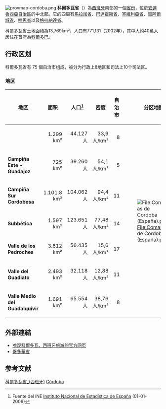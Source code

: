 {{Infobox Province Spain
| name                    = 科尔多瓦省
| native_name             = Provincia de Córdoba 
| type                    = 省
| image_skyline           = 
| image_alt               = 
| image_caption           = 
| image_flag              = Provincia de Córdoba - Bandera.svg
| image_shield            = Provincia de Córdoba - Escudo.svg
| motto                   = 
| anthem                  = 
| image_map               = Cordoba in Spain.svg
| coordinates = {{coord|38|00|N|4|50|W|region:ES_type:adm2nd_source:GNS-enwiki|display=inline,title}}
| autonomous_community    = [[安达卢西亚|安达卢西亚]]
| capital                 = [[科尔多瓦_(西班牙)|科尔多瓦]]
| government_type         = Diputación de Córdoba
| president               = Francisco Pulido Muñoz
| president_party         = 
| area_total_km2          = 13769
| area_rank               = 13
| area_percent            = 2.73
| elevation_m             = 
| language                = [[西班牙语|西班牙语]]
| population_total        = 803038
| population_as_of        = 2009
| population_rank         = 18
| population_demonym      = {{lang-en|Cordovan}}<br />{{lang-es|Cordobés}}
| population_percent      = 1.78
| website                 = [http://www.dipucordoba.es/ dipucordoba.es]
}}
{{TA
| G1 = 地名
}}[[File:provmap-cordoba.png|thumb]]
'''科爾多瓦省'''（{{lang-es|Provincia de Córdoba}}）為[[西班牙|西班牙]]南部的一個[[西班牙行政區劃|省份]]，位於[[安達魯西亞|安達魯西亞自治區]]的中北部。它的四周有[[馬拉加省|馬拉加省]]、[[巴達霍斯省|巴達霍斯省]]、[[塞維利亞省|塞維利亞省]]、[[雷阿爾城省|雷阿爾城省]]、[[哈恩省|哈恩省]]以及[[格拉納達省|格拉納達省]]。

科爾多瓦省土地面積為13,769km²，人口有771,131（2002年），其中大約40萬人居住在首府為[[科爾多巴_(西班牙)|科爾多巴]]。

== 行政区划 ==
科爾多瓦省有 75 個自治市组成，被分为行政上8地区和司法上10个司法区。

=== 地区 ===
{| class="wikitable" border=1 cellpadding="3"
|- bgcolor=silver
! 地区
! 面积
! 人口<ref>Fuente del INE [https://es.wikipedia.org/wiki/Instituto_Nacional_de_Estad%C3%ADstica_de_Espa%C3%B1a Instituto Nacional de Estadística de España] {{Wayback|url=https://es.wikipedia.org/wiki/Instituto_Nacional_de_Estad%C3%ADstica_de_Espa%C3%B1a |date=20210128161613 }} (01-01-2006)</ref>
! 密度
! 自治市
! 分区地图
|-
| '''{{tsl|en|Alto Guadalquivir|奥尔托-瓜达尔基维尔}}'''
| align="right" | 1.299 km²
| align="right" | 44.127 人
| align="right" | 33,9 人/km²
| align="right" | 8
|rowspan=7 |[[File:Comarcas_de_Cordoba_(España).png|File:Comarcas de Cordoba (España).png]]
|-
| '''Campiña Este - Guadajoz'''
| align="right" | 725 km²
| align="right" | 39.260 人
| align="right" | 54,1 人/km²
| align="right" | 5
|-
| '''Campiña Sur Cordobesa'''
| align="right" | 1.101,8 km²
| align="right" | 104.062 人
| align="right" | 94,4 人/km²
| align="right" | 11
|-
| '''Subbética'''
| align="right" | 1.597 km²
| align="right" | 123.651 人
| align="right" | 77,48 人/km²
| align="right" | 14
|-
| '''Valle de los Pedroches'''
| align="right" | 3.612 km²
| align="right" | 56.435 人
| align="right" | 15,6 人/km²
| align="right" | 17
|-
| '''Valle del Guadiato'''
| align="right" | 2.493 km²
| align="right" | 32.118 人
| align="right" | 12,88 人/km²
| align="right" | 11
|-
| '''Valle Medio del Guadalquivir'''
| align="right" | 1.691 km²
| align="right" | 65.554 人
| align="right" | 38,76 人/km²
| align="right" | 8
|}

== 外部連結 ==
* [http://www.spain.info/zh/que-quieres/ciudades-pueblos/grandes-ciudades/cordoba.html 参观科爾多瓦，西班牙旅游的官方网页 ] {{Wayback|url=http://www.spain.info/zh/que-quieres/ciudades-pueblos/grandes-ciudades/cordoba.html |date=20200416163200 }}
* [http://www.dipucordoba.es/ 哥多華省] {{Wayback|url=http://www.dipucordoba.es/ |date=20091113173232 }}
== 参考文献 ==
{{reflist}}
{{commons category|Province of Córdoba, Spain}}
{{西班牙省份}}

{{科尔多瓦省市镇}}

[[Category:科爾多瓦省_(西班牙)|]]
[[Category:西班牙省份|Córdoba]]